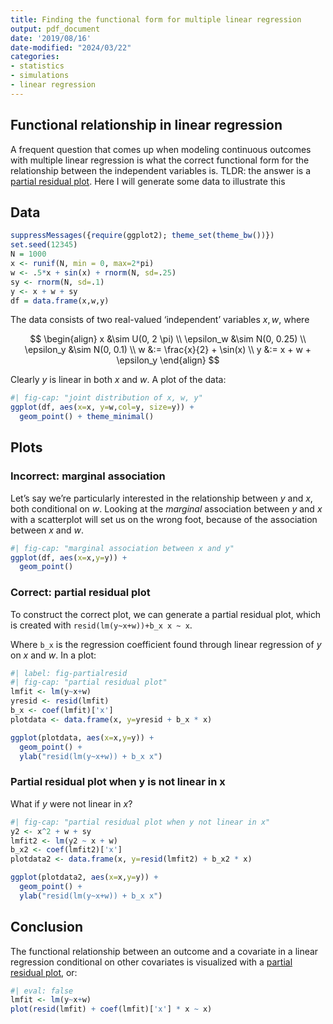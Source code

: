 ```yaml
---
title: Finding the functional form for multiple linear regression
output: pdf_document
date: '2019/08/16'
date-modified: "2024/03/22"
categories:
- statistics 
- simulations
- linear regression
---
```


## Functional relationship in linear regression

A frequent question that comes up when modeling continuous outcomes with multiple linear regression 
is what the correct functional form for the relationship between the independent variables is.
TLDR: the answer is a [partial residual plot](https://en.wikipedia.org/wiki/Partial_residual_plot). 
Here I will generate some data to illustrate this

## Data


```r
suppressMessages({require(ggplot2); theme_set(theme_bw())})
set.seed(12345)
N = 1000
x <- runif(N, min = 0, max=2*pi)
w <- .5*x + sin(x) + rnorm(N, sd=.25)
sy <- rnorm(N, sd=.1)
y <- x + w + sy
df = data.frame(x,w,y)
```


The data consists of two real-valued 'independent' variables $x,w$, 
where 

$$
\begin{align}
x &\sim U(0, 2 \pi) \\
\epsilon_w &\sim N(0, 0.25) \\
\epsilon_y &\sim N(0, 0.1) \\
w &:= \frac{x}{2} + \sin(x) \\
y &:= x + w + \epsilon_y
\end{align}
$$

Clearly $y$ is linear in both $x$ and $w$.
A plot of the data:

```r
#| fig-cap: "joint distribution of x, w, y"
ggplot(df, aes(x=x, y=w,col=y, size=y)) + 
  geom_point() + theme_minimal()
```

## Plots

### Incorrect: marginal association


Let's say we're particularly interested in the relationship between $y$ and $x$, both conditional on $w$.
Looking at the *marginal* association between $y$ and $x$ with a scatterplot will set us on the wrong foot, 
because of the association between $x$ and $w$.

```r
#| fig-cap: "marginal association between x and y"
ggplot(df, aes(x=x,y=y)) + 
  geom_point()
```

### Correct: partial residual plot

To construct the correct plot, we can generate a partial residual plot, which is created with `resid(lm(y~x+w))+b_x x ~ x`.

Where `b_x` is the regression coefficient found through linear regression of $y$ on $x$ and $w$.
In a plot:

```r
#| label: fig-partialresid
#| fig-cap: "partial residual plot"
lmfit <- lm(y~x+w)
yresid <- resid(lmfit)
b_x <- coef(lmfit)['x']
plotdata <- data.frame(x, y=yresid + b_x * x)

ggplot(plotdata, aes(x=x,y=y)) + 
  geom_point() + 
  ylab("resid(lm(y~x+w)) + b_x x")
```

### Partial residual plot when y is not linear in x

What if $y$ were not linear in $x$?

```r
#| fig-cap: "partial residual plot when y not linear in x"
y2 <- x^2 + w + sy
lmfit2 <- lm(y2 ~ x + w)
b_x2 <- coef(lmfit2)['x']
plotdata2 <- data.frame(x, y=resid(lmfit2) + b_x2 * x)

ggplot(plotdata2, aes(x=x,y=y)) + 
  geom_point() + 
  ylab("resid(lm(y~x+w)) + b_x x")

```

## Conclusion

The functional relationship between an outcome and a covariate in a linear regression conditional on other covariates is visualized with a [partial residual plot](https://en.wikipedia.org/wiki/Partial_residual_plot), or:

```r
#| eval: false
lmfit <- lm(y~x+w)
plot(resid(lmfit) + coef(lmfit)['x'] * x ~ x)
```



